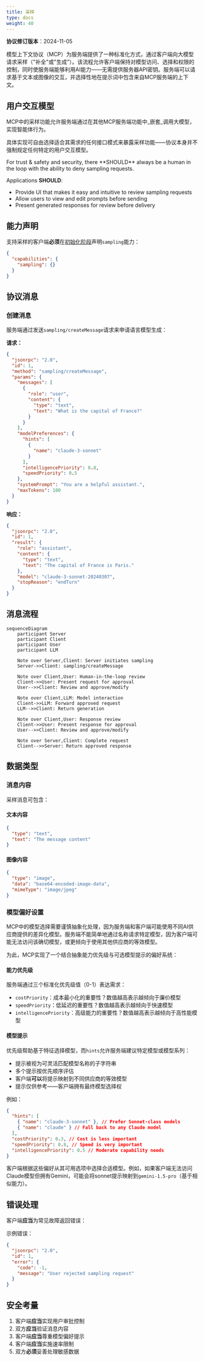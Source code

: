 ```yaml
---
title: 采样
type: docs
weight: 40
---
```


<Info>**协议修订版本**：2024-11-05</Info>

模型上下文协议（MCP）为服务端提供了一种标准化方式，通过客户端向大模型请求采样（"补全"或"生成"）。该流程允许客户端保持对模型访问、选择和权限的控制，同时使服务端能够利用AI能力——无需提供服务器API密钥。服务端可以请求基于文本或图像的交互，并选择性地在提示词中包含来自MCP服务端的上下文。

## 用户交互模型

MCP中的采样功能允许服务端通过在其他MCP服务端功能中_嵌套_调用大模型，实现智能体行为。

具体实现可自由选择适合其需求的任何接口模式来暴露采样功能——协议本身并不强制规定任何特定的用户交互模型。

<Warning>
For trust & safety and security, there **SHOULD** always
be a human in the loop with the ability to deny sampling requests.

Applications **SHOULD**:

- Provide UI that makes it easy and intuitive to review sampling requests
- Allow users to view and edit prompts before sending
- Present generated responses for review before delivery
</Warning>

## 能力声明

支持采样的客户端**必须**在[初始化阶段](/specification/2024-11-05/basic/lifecycle#initialization)声明`sampling`能力：

```json
{
  "capabilities": {
    "sampling": {}
  }
}
```

## 协议消息

### 创建消息

服务端通过发送`sampling/createMessage`请求来申请语言模型生成：

**请求：**

```json
{
  "jsonrpc": "2.0",
  "id": 1,
  "method": "sampling/createMessage",
  "params": {
    "messages": [
      {
        "role": "user",
        "content": {
          "type": "text",
          "text": "What is the capital of France?"
        }
      }
    ],
    "modelPreferences": {
      "hints": [
        {
          "name": "claude-3-sonnet"
        }
      ],
      "intelligencePriority": 0.8,
      "speedPriority": 0.5
    },
    "systemPrompt": "You are a helpful assistant.",
    "maxTokens": 100
  }
}
```

**响应：**

```json
{
  "jsonrpc": "2.0",
  "id": 1,
  "result": {
    "role": "assistant",
    "content": {
      "type": "text",
      "text": "The capital of France is Paris."
    },
    "model": "claude-3-sonnet-20240307",
    "stopReason": "endTurn"
  }
}
```

## 消息流程

```mermaid
sequenceDiagram
    participant Server
    participant Client
    participant User
    participant LLM

    Note over Server,Client: Server initiates sampling
    Server->>Client: sampling/createMessage

    Note over Client,User: Human-in-the-loop review
    Client->>User: Present request for approval
    User-->>Client: Review and approve/modify

    Note over Client,LLM: Model interaction
    Client->>LLM: Forward approved request
    LLM-->>Client: Return generation

    Note over Client,User: Response review
    Client->>User: Present response for approval
    User-->>Client: Review and approve/modify

    Note over Server,Client: Complete request
    Client-->>Server: Return approved response
```

## 数据类型

### 消息内容

采样消息可包含：

#### 文本内容

```json
{
  "type": "text",
  "text": "The message content"
}
```

#### 图像内容

```json
{
  "type": "image",
  "data": "base64-encoded-image-data",
  "mimeType": "image/jpeg"
}
```

### 模型偏好设置

MCP中的模型选择需要谨慎抽象化处理，因为服务端和客户端可能使用不同AI供应商提供的差异化模型。服务端不能简单地通过名称请求特定模型，因为客户端可能无法访问该确切模型，或更倾向于使用其他供应商的等效模型。

为此，MCP实现了一个结合抽象能力优先级与可选模型提示的偏好系统：

#### 能力优先级

服务端通过三个标准化优先级值（0-1）表达需求：

- `costPriority`：成本最小化的重要性？数值越高表示越倾向于廉价模型
- `speedPriority`：低延迟的重要性？数值越高表示越倾向于快速模型
- `intelligencePriority`：高级能力的重要性？数值越高表示越倾向于高性能模型

#### 模型提示

优先级帮助基于特征选择模型，而`hints`允许服务端建议特定模型或模型系列：

- 提示被视为可灵活匹配模型名称的子字符串
- 多个提示按优先顺序评估
- 客户端**可以**将提示映射到不同供应商的等效模型
- 提示仅供参考——客户端拥有最终模型选择权

例如：

```json
{
  "hints": [
    { "name": "claude-3-sonnet" }, // Prefer Sonnet-class models
    { "name": "claude" } // Fall back to any Claude model
  ],
  "costPriority": 0.3, // Cost is less important
  "speedPriority": 0.8, // Speed is very important
  "intelligencePriority": 0.5 // Moderate capability needs
}
```

客户端根据这些偏好从其可用选项中选择合适模型。例如，如果客户端无法访问Claude模型但拥有Gemini，可能会将sonnet提示映射到`gemini-1.5-pro`（基于相似能力）。

## 错误处理

客户端**应当**为常见故障返回错误：

示例错误：

```json
{
  "jsonrpc": "2.0",
  "id": 1,
  "error": {
    "code": -1,
    "message": "User rejected sampling request"
  }
}
```

## 安全考量

1. 客户端**应当**实现用户审批控制
2. 双方**应当**验证消息内容
3. 客户端**应当**尊重模型偏好提示
4. 客户端**应当**实施速率限制
5. 双方**必须**妥善处理敏感数据